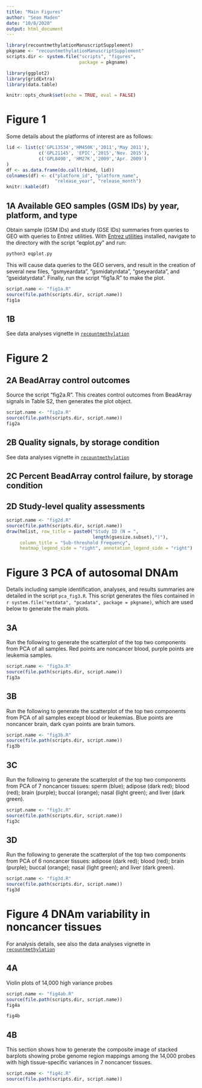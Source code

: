 ```yaml
---
title: "Main Figures"
author: "Sean Maden"
date: "10/8/2020"
output: html_document
---
```


```r
library(recountmethylationManuscriptSupplement)
pkgname <- "recountmethylationManuscriptSupplement"
scripts.dir <- system.file("scripts", "figures", 
                           package = pkgname)

library(ggplot2)
library(gridExtra)
library(data.table)

knitr::opts_chunk$set(echo = TRUE, eval = FALSE)
```

# Figure 1

Some details about the platforms of interest are as follows:

```r
lid <- list(c('GPL13534','HM450K','2011','May 2011'),
            c('GPL21145', 'EPIC','2015','Nov. 2015'),
            c('GPL8490', 'HM27K','2009','Apr. 2009')
)
df <- as.data.frame(do.call(rbind, lid))
colnames(df) <- c("platform_id", "platform_name", 
                  "release_year", "release_month")
knitr::kable(df)
```

## 1A Available GEO samples (GSM IDs) by year, platform, and type

Obtain sample (GSM IDs) and study (GSE IDs) summaries from queries to GEO 
with queries to Entrez utilities. With 
[Entrez utilities](https://www.ncbi.nlm.nih.gov/books/NBK179288/) installed, navigate 
to the directory with the script "eqplot.py" and run:

```
python3 eqplot.py
```

This will cause data queries to the GEO servers, and result in the creation 
of several new files, "gsmyeardata", "gsmidatyrdata", "gseyeardata", and 
"gseidatyrdata". Finally, run the script "fig1a.R" to make the plot.

```r
script.name <- "fig1a.R"
source(file.path(scripts.dir, script.name))
fig1a
```

## 1B

See data analyses vignette in [`recountmethylation`](https://bioconductor.org/packages/devel/bioc/vignettes/recountmethylation/inst/doc/recountmethylation_data_analyses.pdf)

# Figure 2

## 2A BeadArray control outcomes

Source the script "fig2a.R". This creates control outcomes from BeadArray signals
in Table S2, then generates the plot object.

```r
script.name <- "fig2a.R"
source(file.path(scripts.dir, script.name))
fig2a
```

## 2B Quality signals, by storage condition

See data analyses vignette in [`recountmethylation`](https://bioconductor.org/packages/devel/bioc/vignettes/recountmethylation/inst/doc/recountmethylation_data_analyses.pdf)

## 2C Percent BeadArray control failure, by storage condition

## 2D Study-level quality assessments

```r
script.name <- "fig2d.R"
source(file.path(scripts.dir, script.name))
draw(hmlist, row_title = paste0("Study ID (N = ", 
                                length(gsesize.subset),")"), 
     column_title = "Sub-threshold Frequency", 
     heatmap_legend_side = "right", annotation_legend_side = "right")
```

# Figure 3 PCA of autosomal DNAm

Details including sample identification, analyses, and results summaries are detailed in 
the script `pca_fig3.R`. This script generates the files contained in 
`r system.file("extdata", "pcadata", package = pkgname)`, which are used below to 
generate the main plots.

## 3A

Run the following to generate the scatterplot of the top two components from PCA of 
all samples. Red points are noncancer blood, purple points are leukemia samples.

```r
script.name <- "fig3a.R"
source(file.path(scripts.dir, script.name))
fig3a
```

## 3B

Run the following to generate the scatterplot of the top two components from PCA of 
all samples except blood or leukemias. Blue points are noncancer brain, dark cyan points are 
brain tumors.

```r
script.name <- "fig3b.R"
source(file.path(scripts.dir, script.name))
fig3b
```

## 3C

Run the following to generate the scatterplot of the top two components from PCA of 
7 noncancer tissues: sperm (blue); adipose (dark red); blood (red); brain (purple); buccal (orange); nasal (light green); and liver (dark green).

```r
script.name <- "fig3c.R"
source(file.path(scripts.dir, script.name))
fig3c
```

## 3D

Run the following to generate the scatterplot of the top two components from PCA of 
6 noncancer tissues: adipose (dark red); blood (red); brain (purple); buccal (orange); nasal (light green); and liver (dark green).

```r
script.name <- "fig3d.R"
source(file.path(scripts.dir, script.name))
fig3d
```

# Figure 4 DNAm variability in noncancer tissues

For analysis details, see also the data analyses vignette in [`recountmethylation`](https://bioconductor.org/packages/devel/bioc/vignettes/recountmethylation/inst/doc/recountmethylation_data_analyses.pdf) 

## 4A

Violin plots of 14,000 high variance probes

```r
script.name <- "fig4ab.R"
source(file.path(scripts.dir, script.name))
fig4a
```
```r
fig4b
```

## 4B

This section shows how to generate the composite image of
stacked barplots showing probe genome region mappings among the
14,000 probes with high tissue-specific variances in 7 
noncancer tissues.

```r
script.name <- "fig4c.R"
source(file.path(scripts.dir, script.name))
```
